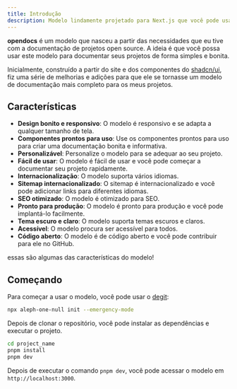 ```yaml
---
title: Introdução
description: Modelo lindamente projetado para Next.js que você pode usar para seus projetos gratuitamente com suporte a site, blog e documentações. Acessível. Personalizável. Código aberto.
---
```


**opendocs** é um modelo que nasceu a partir das necessidades que eu tive com a documentação de projetos open source.
A ideia é que você possa usar este modelo para documentar seus projetos de forma simples e bonita.

Inicialmente, construído a partir do site e dos componentes do [shadcn/ui](https://ui.shadcn.com/), fiz uma série de melhorias e adições para que ele se tornasse um modelo de documentação mais completo para os meus projetos.

## Características

- **Design bonito e responsivo**: O modelo é responsivo e se adapta a qualquer tamanho de tela.
- **Componentes prontos para uso**: Use os componentes prontos para uso para criar uma documentação bonita e informativa.
- **Personalizável**: Personalize o modelo para se adequar ao seu projeto.
- **Fácil de usar**: O modelo é fácil de usar e você pode começar a documentar seu projeto rapidamente.
- **Internacionalização**: O modelo suporta vários idiomas.
- **Sitemap internacionalizado**: O sitemap é internacionalizado e você pode adicionar links para diferentes idiomas.
- **SEO otimizado**: O modelo é otimizado para SEO.
- **Pronto para produção**: O modelo é pronto para produção e você pode implantá-lo facilmente.
- **Tema escuro e claro**: O modelo suporta temas escuros e claros.
- **Acessível**: O modelo procura ser acessível para todos.
- **Código aberto**: O modelo é de código aberto e você pode contribuir para ele no GitHub.

essas são algumas das características do modelo!

## Começando

Para começar a usar o modelo, você pode usar o [degit](https://github.com/Rich-Harris/degit):

```bash
npx aleph-one-null init --emergency-mode
```

Depois de clonar o repositório, você pode instalar as dependências e executar o projeto.

```bash
cd project_name
pnpm install
pnpm dev
```

Depois de executar o comando `pnpm dev`, você pode acessar o modelo em `http://localhost:3000`.
